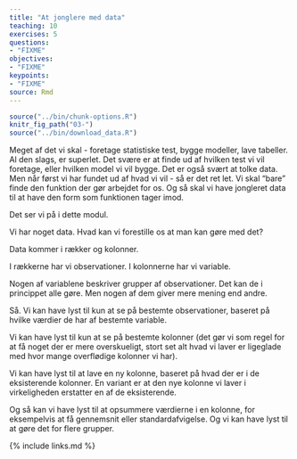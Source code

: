 ```yaml
---
title: "At jonglere med data"
teaching: 10
exercises: 5
questions:
- "FIXME"
objectives:
- "FIXME"
keypoints:
- "FIXME"
source: Rmd
---
```


```r
source("../bin/chunk-options.R")
knitr_fig_path("03-")
source("../bin/download_data.R")
```

Meget af det vi skal - foretage statistiske test, bygge modeller, lave tabeller.
Al den slags, er superlet. 
Det svære er at finde ud af hvilken test vi vil foretage, eller hvilken model vi
vil bygge. Det er også svært at tolke data. Men når først vi har fundet ud af hvad
vi vil - så er det ret let. Vi skal "bare" finde den funktion der gør arbejdet for
os. Og så skal vi have jongleret data til at have den form som funktionen tager imod.


Det ser vi på i dette modul.

Vi har noget data. Hvad kan vi forestille os at man kan gøre med det?

Data kommer i rækker og kolonner.

I rækkerne har vi observationer. I kolonnerne har vi variable.

Nogen af variablene beskriver grupper af observationer. Det kan de i princippet
alle gøre. Men nogen af dem giver mere mening end andre.

Så. Vi kan have lyst til kun at se på bestemte observationer, baseret på hvilke
værdier de har af bestemte variable.

Vi kan have lyst til kun at se på bestemte kolonner (det gør vi som regel for at
få noget der er mere overskueligt, stort set alt hvad vi laver er ligeglade med 
hvor mange overflødige kolonner vi har).

Vi kan have lyst til at lave en ny kolonne, baseret på hvad der er i de eksisterende
kolonner. En variant er at den nye kolonne vi laver i virkeligheden erstatter en
af de eksisterende.

Og så kan vi have lyst til at opsummere værdierne i en kolonne, for eksempelvis at få
gennemsnit eller standardafvigelse. Og vi kan have lyst til at gøre det for flere 
grupper.


{% include links.md %}
